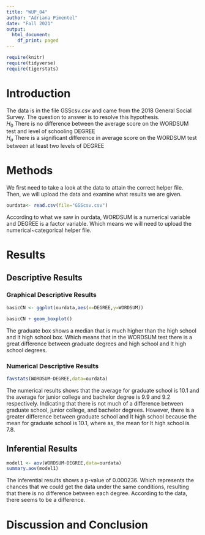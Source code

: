 ```yaml
---
title: "WUP_04"
author: "Adriana Pimentel"
date: "Fall 2021"
output:
  html_document:
    df_print: paged
---
```


```r
require(knitr)
require(tidyverse)
require(tigerstats)

```

# Introduction

<!--In this section you explain what you are trying to show.  Where did the data come from?  What is the research or other question you are trying to answer?!-->

The data is in the file GSScsv.csv and came from the 2018 General Social Survey.  The question to answer is to resolve this hypothesis.  
$H_0$ There is no difference between the average score on the WORDSUM test and level of schooling DEGREE  
$H_a$ There is a significant difference in average score on the WORDSUM test between at least two levels of DEGREE  

# Methods

<!--Decide on your methods:  use "variable analysis" or other appropriate descriptors.  Make sure to choose at least one graphical method and at least one numerical method.!-->

We first need to take a look at the data to attain the correct helper file. Then, we will upload the data and examine what results we are given.  

```r
ourdata<- read.csv(file="GSScsv.csv")
```

According to what we saw in ourdata, WORDSUM is a numerical variable and DEGREE is a factor variable. Which means we will need to upload the numerical~categorical helper file.  

# Results

<!--Divide this section into two sub-sections:  One for your descriptive  results and one for your inferential results.!-->

## Descriptive Results

### Graphical Descriptive Results

<!--Graphical results here.  Make sure to show your code.  Provide appropriate labels for axes, giving units if possible, and provide a good title for the graph, too.  Use the graphical results to describe the patterns if any that exist in the data as focused toward the research question!-->

```r
basicCN <- ggplot(ourdata,aes(x=DEGREE,y=WORDSUM))

basicCN + geom_boxplot()
```
    
The graduate box shows a median that is much higher than the high school and lt high school box. Which means that in the WORDSUM test there is a great difference between graduate degrees and high school and lt high school degrees.  
  
### Numerical Descriptive Results

<!--Numerical results go here. Use the numerical results to describe the patterns if any that exist in the data as focused toward the research question!-->

```r
favstats(WORDSUM~DEGREE,data=ourdata)
```
  
The numerical results shows that the average for graduate school is 10.1 and the average for junior college and bachelor degree is 9.9 and 9.2 respectively. Indicating that there is not much of a difference between graduate school, junior college, and bachelor degrees. However, there is a greater difference between graduate school and lt high school because the mean for graduate school is 10.1, where as, the mean for lt high school is 7.8.  
  
## Inferential Results

```r
model1 <- aov(WORDSUM~DEGREE,data=ourdata)
summary.aov(model1)
```
        
The inferential results shows a p-value of 0.000236. Which represents the chances that we could get the data under the same conditions, resulting that there is no difference between each degree. According to the data, there seems to be a difference.          
      
<!--State hypothesis clearly.  Make sure your discussion of the inferential test covers all the aspects that the test output produces, such as test statistic, p-value etc.  Make a decision about the null hypothesis, explain the assumptions on which the selected test/procedure was based, and why the chosen procedure satisfys the assumptions and is appropriate to answer the research question!-->


# Discussion and Conclusion

<!--Discussion and conclusion here.  If you found a relationship be sure to consider whether the relationship occurs because one of the variavbles causes the other, or whether they perhasps are related for some other reason.  Watch the chapter 6 videos from the GeorgeTown videos collection.!-->
